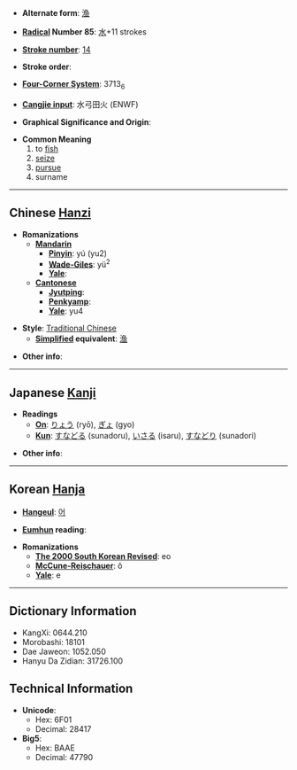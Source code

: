 * '''Alternate form''': [[渔]]

* '''[[Wiktionary:Chinese radical index| Radical]] Number 85''': [[Wiktionary:Chinese radical index 水|水]]+11 strokes

* '''[[Wiktionary:Chinese total strokes index|Stroke number]]''': [[Wiktionary:Chinese total strokes index 14|14]]

* '''Stroke order''': 

* '''[[Wiktionary:Chinese four corner index|Four-Corner System]]''': 3713<sub>6</sub>

* '''[[Wiktionary:Chinese Cangjie index|Cangjie input]]''': 水弓田火 (ENWF)

* '''Graphical Significance and Origin''': 

* '''Common Meaning'''
*#to [[fish]]
*# [[seize]]
*# [[pursue]]
*# surname

----

== Chinese [[Hanzi]] ==

* '''Romanizations'''
** '''[[Mandarin]]'''
*** '''[[Pinyin]]''': yú (yu2)
*** '''[[Wade-Giles]]''': yü<sup>2</sup>
*** '''[[Yale]]''': 
** '''[[Cantonese]]'''
*** '''[[Jyutping]]''':
*** '''[[Penkyamp]]''': 
*** '''[[Yale]]''': yu4

* '''Style''': [[Traditional Chinese]] 
** '''[[Simplified Chinese|Simplified]] equivalent''': [[渔]]

* '''Other info''': 

----

== Japanese [[Kanji]] ==

* '''Readings'''
** '''[[On]]''': [[りょう]] (ryō), [[ぎょ]] (gyo)
** '''[[Kun]]''': [[すなどる]] (sunadoru), [[いさる]] (isaru), [[すなどり]] (sunadori)

* '''Other info''':  

----

== Korean [[Hanja]] ==

* '''[[Hangeul]]''': [[어]]

* '''[[Eumhun]] reading''': 

* '''Romanizations'''
** '''[[The 2000 South Korean Revised Romanization|The 2000 South Korean Revised]]''': eo
** '''[[McCune-Reischauer]]''': ŏ
** '''[[Yale]]''': e

----

== Dictionary Information ==

* KangXi: 0644.210
* Morobashi: 18101
* Dae Jaweon: 1052.050
* Hanyu Da Zidian: 31726.100

== Technical Information ==

* '''Unicode''':
** Hex: 6F01
** Decimal: 28417
* '''Big5''':
** Hex: BAAE
** Decimal: 47790